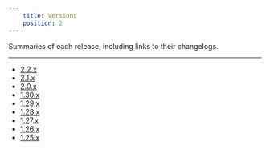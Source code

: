 ```yaml
---
    title: Versions
    position: 2
---
```


Summaries of each release, including links to their changelogs.

---

- [2.2.x](./2.2.x.mdx)
- [2.1.x](./2.1.x.mdx)
- [2.0.x](./2.0.x.mdx)
- [1.30.x](./1.30.x.mdx)
- [1.29.x](./1.29.x.mdx)
- [1.28.x](./1.28.x.mdx)
- [1.27.x](./1.27.x.mdx)
- [1.26.x](./1.26.x.mdx)
- [1.25.x](./1.25.x.mdx)
